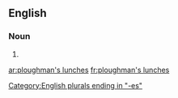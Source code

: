 ==English==

===Noun===
{{head|en|plural|head=[[ploughman]]'s [[lunch]]es}}

# {{plural of|ploughman's lunch|lang=en|nocat=1}}

[[Category:English plurals ending in "-es"]]

[[ar:ploughman's lunches]]
[[fr:ploughman's lunches]]